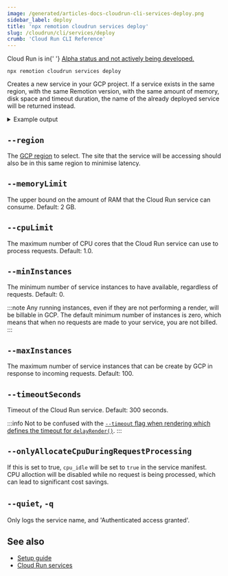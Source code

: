 ```yaml
---
image: /generated/articles-docs-cloudrun-cli-services-deploy.png
sidebar_label: deploy
title: 'npx remotion cloudrun services deploy'
slug: /cloudrun/cli/services/deploy
crumb: 'Cloud Run CLI Reference'
---
```


<ExperimentalBadge>
	<p>
		Cloud Run is in{' '}
		<a href="/docs/cloudrun/status">
			Alpha status and not actively being developed.
		</a>
	</p>
</ExperimentalBadge>

```
npx remotion cloudrun services deploy
```

Creates a new service in your GCP project. If a service exists in the same region, with the same Remotion version, with the same amount of memory, disk space and timeout duration, the name of the already deployed service will be returned instead.

<details>
	<summary>Example output</summary>
	<pre>
		Validating Deployment of Cloud Run Service:
		<br />
		<br />
		Remotion Version: 3.3.95
		<br />
		Memory Limit: 2Gi
		<br />
		CPU Limit: 1.0
		<br />
		Timeout: 300
		<br />
		Project Name: remotion-example
		<br />
		Region: us-east1
		<br />
		<br />
		Deploying Cloud Run Service...
		<br />
		<br />
		<br />
		Cloud Run Deployed!
		<br />
		<br />
		Service name: remotion--3-3-95--mem512mi--cpu2--t-1200
		<br />
		Version: 3.3.95
		<br />
		CPU Limit: 2<br />
		Memory Limit: 512Mi
		<br />
		Timeout: 1200sec
		<br />
		Region: us-east1
		<br />
		Service URL:
		https://remotion--3-3-95--mem512mi--cpu2--t-1200-1a2b3c4d5e-ue.a.run.app
		<br />
		GCP Console URL:
		https://console.cloud.google.com/run/detail/us-east1/remotion--3-3-95--mem512mi--cpu2--t-1200/logs
		<br />
		<br />
	</pre>
</details>

## `--region`

The [GCP region](/docs/cloudrun/region-selection) to select. The site that the service will be accessing should also be in this same region to minimise latency.

## `--memoryLimit`

The upper bound on the amount of RAM that the Cloud Run service can consume. Default: 2 GB.

## `--cpuLimit`

The maximum number of CPU cores that the Cloud Run service can use to process requests. Default: 1.0.

## `--minInstances`

The minimum number of service instances to have available, regardless of requests. Default: 0.

:::note
Any running instances, even if they are not performing a render, will be billable in GCP. The default minimum number of instances is zero, which means that when no requests are made to your service, you are not billed.
:::

## `--maxInstances`

The maximum number of service instances that can be create by GCP in response to incoming requests. Default: 100.

## `--timeoutSeconds`

Timeout of the Cloud Run service. Default: 300 seconds.

:::info
Not to be confused with the [`--timeout` flag when rendering which defines the timeout for `delayRender()`](/docs/cli/render#--timeout).
:::

## `--onlyAllocateCpuDuringRequestProcessing`<AvailableFrom v="4.0.221" />

If this is set to true, `cpu_idle` will be set to `true` in the service manifest.  
CPU alloction will be disabled while no request is being processed, which can lead to significant cost savings.

## `--quiet`, `-q`

Only logs the service name, and 'Authenticated access granted'.

## See also

- [Setup guide](/docs/cloudrun/setup)
- [Cloud Run services](/docs/cloudrun/cli/services)
